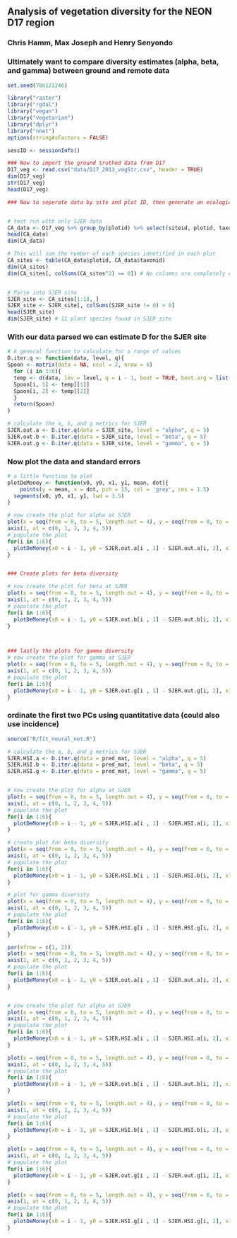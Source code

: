 ## Analysis of vegetation diversity for the NEON D17 region
### Chris Hamm, Max Joseph and Henry Senyondo
### Ultimately want to compare diversity estimates (alpha, beta, and gamma) between ground and remote data

```r
set.seed(786121246)

library("raster")
library("rgdal")
library("vegan")
library("vegetarian")
library("dplyr")
library("nnet")
options(stringAsFactors = FALSE)

sessID <- sessionInfo()
```

```r
### Now to import the ground truthed data from D17
D17_veg <- read.csv("data/D17_2013_vegStr.csv", header = TRUE)
dim(D17_veg)
str(D17_veg)
head(D17_veg)

### Now to seperate data by site and plot ID, then generate an ecological count matrix


# test run with only SJER data
CA_data <- D17_veg %>% group_by(plotid) %>% select(siteid, plotid, taxonid) 
head(CA_data)
dim(CA_data)

# This will sum the number of each species idnetified in each plot 
CA_sites <- table(CA_data$plotid, CA_data$taxonid)
dim(CA_sites)
dim(CA_sites[, colSums(CA_sites^2) == 0]) # No columns are completely empty


# Parse into SJER site
SJER_site <- CA_sites[1:18, ]
SJER_site <- SJER_site[, colSums(SJER_site != 0) > 0] 
head(SJER_site)
dim(SJER_site) # 11 plant species found in SJER site
```

### With our data parsed we can estimate D for the SJER site
```r
# A general function to calculate for a range of values
D.iter.q <- function(data, level, q){
Spoon <- matrix(data = NA, ncol = 2, nrow = 6)
  for (i in 1:6){
  temp <- d(data, lev = level, q = i - 1, boot = TRUE, boot.arg = list(num.iter = 1e3))
  Spoon[i, 1] <- temp[[1]]
  Spoon[i, 2] <- temp[[2]]
  }
  return(Spoon)
}

# calculate the a, b, and g metrics for SJER
SJER.out.a <- D.iter.q(data = SJER_site, level = "alpha", q = 5)
SJER.out.b <- D.iter.q(data = SJER_site, level = "beta", q = 5)
SJER.out.g <- D.iter.q(data = SJER_site, level = "gamma", q = 5)
```


### Now plot the data and standard errors

```r
# a little function to plot
plotDeMoney <- function(x0, y0, x1, y1, mean, dot){
	points(y = mean, x = dot, pch = 15, col = 'grey', cex = 1.5)
  segments(x0, y0, x1, y1, lwd = 3.5)
}

# now create the plot for alpha at SJER
plot(x = seq(from = 0, to = 5, length.out = 4), y = seq(from = 0, to = 3, length.out = 4), xaxt = "n", type = "n", ylab = expression(paste(italic(alpha))), las = 1, xlab = expression(paste(italic("q"))), main = expression(paste("SJER ", italic(" in situ"))))
axis(1, at = c(0, 1, 2, 3, 4, 5))
# populate the plot
for(i in 1:6){
  plotDeMoney(x0 = i - 1, y0 = SJER.out.a[i , 1] - SJER.out.a[i, 2], x1 = i - 1, y1 = SJER.out.a[i , 1] + SJER.out.a[i, 2], mean = SJER.out.a[i, 1], dot = i - 1)
}


### Create plots for beta diversity

# now create the plot for beta at SJER
plot(x = seq(from = 0, to = 5, length.out = 4), y = seq(from = 0, to = 4.2, length.out = 4), xaxt = "n", type = "n", ylab = expression(paste(italic(beta))), las = 1, xlab = expression(paste(italic("q"))), main = expression(paste("SJER ", italic(" in situ"))))
axis(1, at = c(0, 1, 2, 3, 4, 5))
# populate the plot
for(i in 1:6){
  plotDeMoney(x0 = i - 1, y0 = SJER.out.b[i , 1] - SJER.out.b[i, 2], x1 = i - 1, y1 = SJER.out.b[i , 1] + SJER.out.b[i, 2], mean = SJER.out.b[i, 1], dot = i - 1)
}



### lastly the plots for gamma diversity
# now create the plot for gamma at SJER
plot(x = seq(from = 0, to = 5, length.out = 4), y = seq(from = 0, to = 12, length.out = 4), xaxt = "n", type = "n", ylab = expression(paste(italic(gamma))), las = 1, xlab = expression(paste(italic("q"))),main = expression(paste("SJER ", italic(" in situ"))))
axis(1, at = c(0, 1, 2, 3, 4, 5))
# populate the plot
for(i in 1:6){
  plotDeMoney(x0 = i - 1, y0 = SJER.out.g[i , 1] - SJER.out.g[i, 2], x1 = i - 1, y1 = SJER.out.g[i , 1] + SJER.out.g[i, 2], mean = SJER.out.g[i, 1], dot = i - 1)
}
```

### ordinate the first two PCs using quantitative data (could also use incidence)


```r
source("R/fit_neural_net.R")

# calculate the a, b, and g metrics for SJER
SJER.HSI.a <- D.iter.q(data = pred_mat, level = "alpha", q = 5)
SJER.HSI.b <- D.iter.q(data = pred_mat, level = "beta", q = 5)
SJER.HSI.g <- D.iter.q(data = pred_mat, level = "gamma", q = 5)


# now create the plot for alpha at SJER
plot(x = seq(from = 0, to = 5, length.out = 4), y = seq(from = 0, to = 4, length.out = 4), xaxt = "n", type = "n", ylab = expression(paste(italic(alpha))), las = 1, xlab = expression(paste(italic("q"))), main = "SJER HSI")
axis(1, at = c(0, 1, 2, 3, 4, 5))
# populate the plot
for(i in 1:6){
  plotDeMoney(x0 = i - 1, y0 = SJER.HSI.a[i , 1] - SJER.HSI.a[i, 2], x1 = i - 1, y1 = SJER.HSI.a[i , 1] + SJER.HSI.a[i, 2], mean = SJER.HSI.a[i, 1], dot = i - 1)
}

# create plot for beta diversity
plot(x = seq(from = 0, to = 5, length.out = 4), y = seq(from = 0, to = 4.2, length.out = 4), xaxt = "n", type = "n", ylab = expression(paste(italic(beta))), las = 1, xlab = expression(paste(italic("q"))), main = "SJER HSI")
axis(1, at = c(0, 1, 2, 3, 4, 5))
# populate the plot
for(i in 1:6){
  plotDeMoney(x0 = i - 1, y0 = SJER.HSI.b[i , 1] - SJER.HSI.b[i, 2], x1 = i - 1, y1 = SJER.HSI.b[i , 1] + SJER.HSI.b[i, 2], mean = SJER.HSI.b[i, 1], dot = i - 1)
}

# plot for gamma diversity
plot(x = seq(from = 0, to = 5, length.out = 4), y = seq(from = 0, to = 10, length.out = 4), xaxt = "n", type = "n", ylab = expression(paste(italic(gamma))), las = 1, xlab = expression(paste(italic("q"))), main = "SJER HSI")
axis(1, at = c(0, 1, 2, 3, 4, 5))
# populate the plot
for(i in 1:6){
  plotDeMoney(x0 = i - 1, y0 = SJER.HSI.g[i , 1] - SJER.HSI.g[i, 2], x1 = i - 1, y1 = SJER.HSI.g[i , 1] + SJER.HSI.g[i, 2], mean = SJER.HSI.g[i, 1], dot = i - 1)
}
```

```r
par(mfrow = c(1, 2))
plot(x = seq(from = 0, to = 5, length.out = 4), y = seq(from = 0, to = 3, length.out = 4), xaxt = "n", type = "n", ylab = expression(paste(italic(alpha))), las = 1, xlab = expression(paste(italic("q"))), main = expression(paste("SJER ", italic(" in situ"))))
axis(1, at = c(0, 1, 2, 3, 4, 5))
# populate the plot
for(i in 1:6){
  plotDeMoney(x0 = i - 1, y0 = SJER.out.a[i , 1] - SJER.out.a[i, 2], x1 = i - 1, y1 = SJER.out.a[i , 1] + SJER.out.a[i, 2], mean = SJER.out.a[i, 1], dot = i - 1)
}


# now create the plot for alpha at SJER
plot(x = seq(from = 0, to = 5, length.out = 4), y = seq(from = 0, to = 4, length.out = 4), xaxt = "n", type = "n", ylab = expression(paste(italic(alpha))), las = 1, xlab = expression(paste(italic("q"))), main = "SJER HSI")
axis(1, at = c(0, 1, 2, 3, 4, 5))
# populate the plot
for(i in 1:6){
  plotDeMoney(x0 = i - 1, y0 = SJER.HSI.a[i , 1] - SJER.HSI.a[i, 2], x1 = i - 1, y1 = SJER.HSI.a[i , 1] + SJER.HSI.a[i, 2], mean = SJER.HSI.a[i, 1], dot = i - 1)
}

plot(x = seq(from = 0, to = 5, length.out = 4), y = seq(from = 0, to = 4.2, length.out = 4), xaxt = "n", type = "n", ylab = expression(paste(italic(beta))), las = 1, xlab = expression(paste(italic("q"))), main = expression(paste("SJER ", italic(" in situ"))))
axis(1, at = c(0, 1, 2, 3, 4, 5))
# populate the plot
for(i in 1:6){
  plotDeMoney(x0 = i - 1, y0 = SJER.out.b[i , 1] - SJER.out.b[i, 2], x1 = i - 1, y1 = SJER.out.b[i , 1] + SJER.out.b[i, 2], mean = SJER.out.b[i, 1], dot = i - 1)
}

plot(x = seq(from = 0, to = 5, length.out = 4), y = seq(from = 0, to = 4.2, length.out = 4), xaxt = "n", type = "n", ylab = expression(paste(italic(beta))), las = 1, xlab = expression(paste(italic("q"))), main = "SJER HSI")
axis(1, at = c(0, 1, 2, 3, 4, 5))
# populate the plot
for(i in 1:6){
  plotDeMoney(x0 = i - 1, y0 = SJER.HSI.b[i , 1] - SJER.HSI.b[i, 2], x1 = i - 1, y1 = SJER.HSI.b[i , 1] + SJER.HSI.b[i, 2], mean = SJER.HSI.b[i, 1], dot = i - 1)
}

plot(x = seq(from = 0, to = 5, length.out = 4), y = seq(from = 0, to = 12, length.out = 4), xaxt = "n", type = "n", ylab = expression(paste(italic(gamma))), las = 1, xlab = expression(paste(italic("q"))),main = expression(paste("SJER ", italic(" in situ"))))
axis(1, at = c(0, 1, 2, 3, 4, 5))
# populate the plot
for(i in 1:6){
  plotDeMoney(x0 = i - 1, y0 = SJER.out.g[i , 1] - SJER.out.g[i, 2], x1 = i - 1, y1 = SJER.out.g[i , 1] + SJER.out.g[i, 2], mean = SJER.out.g[i, 1], dot = i - 1)
}

plot(x = seq(from = 0, to = 5, length.out = 4), y = seq(from = 0, to = 10, length.out = 4), xaxt = "n", type = "n", ylab = expression(paste(italic(gamma))), las = 1, xlab = expression(paste(italic("q"))), main = "SJER HSI")
axis(1, at = c(0, 1, 2, 3, 4, 5))
# populate the plot
for(i in 1:6){
  plotDeMoney(x0 = i - 1, y0 = SJER.HSI.g[i , 1] - SJER.HSI.g[i, 2], x1 = i - 1, y1 = SJER.HSI.g[i , 1] + SJER.HSI.g[i, 2], mean = SJER.HSI.g[i, 1], dot = i - 1)
}
```